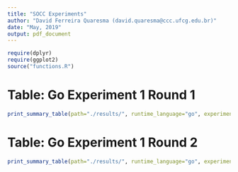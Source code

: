 ```yaml
---
title: "SOCC Experiments"
author: "David Ferreira Quaresma (david.quaresma@ccc.ufcg.edu.br)"
date: "May, 2019"
output: pdf_document
---
```


```r
require(dplyr)
require(ggplot2)
source("functions.R")
```

# Table: Go Experiment 1 Round 1
```r
print_summary_table(path="./results/", runtime_language="go", experiment="1", round="1")
```

# Table: Go Experiment 1 Round 2
```r
print_summary_table(path="./results/", runtime_language="go", experiment="1", round="2")
```
